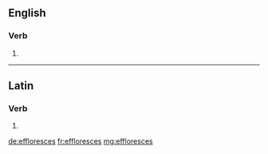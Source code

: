 ==English==

===Verb===
{{head|en|verb form}}

# {{en-third-person singular of|effloresce}}

----

==Latin==

===Verb===
{{la-verb-form|efflōrēscēs}}

# {{inflection of|efflōrēscō||2|s|futr|actv|indc|lang=la}}

[[de:effloresces]]
[[fr:effloresces]]
[[mg:effloresces]]